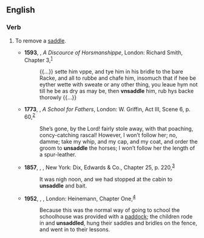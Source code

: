 ==English==

===Verb===
{{en-verb|unsaddles|unsaddling|unsaddled|unsaddled}}

# {{lb|en|transitive|intransitive}} To remove a [[saddle]].
#* '''1593''', {{w|Gervase Markham}}, ''A Discource of Horsmanshippe'', London: Richard Smith, Chapter 3,<sup>[http://name.umdl.umich.edu/A06916.0001.001]</sup>
#*: {{...}} sette him vppe, and tye him in his bridle to the bare Racke, and all to rubbe and chafe him, insomuch that if hee be eyther wette with sweate or any other thing, you leaue hym not till he be as dry as may be, then '''vnsaddle''' him, rub hys backe thorowly {{...}}
#* '''1773''', {{w|Isaac Bickerstaffe}}, ''A School for Fathers'', London: W. Griffin, Act III, Scene 6, p. 60,<sup>[http://name.umdl.umich.edu/004901096.0001.000]</sup>
#*: She’s gone, by the Lord! fairly stole away, with that poaching, concy-catching rascal! However, I won’t follow her; no, damme; take my whip, and my cap, and my coat, and order the groom to '''unsaddle''' the horses; I won’t follow her the length of a spur-leather.
#* '''1857''', {{w|Herman Melville}}, ''{{w|The Confidence-Man}}'', New York: Dix, Edwards & Co., Chapter 25, p. 220,<sup>[https://catalog.hathitrust.org/Record/001423710]</sup>
#*: It was nigh noon, and we had stopped at the cabin to '''unsaddle''' and bait.
#* '''1952''', {{w|Neville Shute}}, ''{{w|The Far Country (novel)|The Far Country}}'', London: Heinemann, Chapter One,<sup>[http://www.fadedpage.com/books/20120508/html.php]</sup>
#*: Because this was the normal way of going to school the schoolhouse was provided with a [[paddock]]; the children rode in and '''unsaddled''', hung their saddles and bridles on the fence, and went in to their lessons.